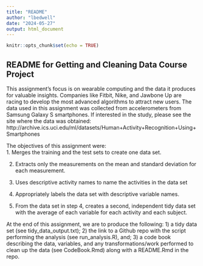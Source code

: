```yaml
---
title: "README"
author: "lbedwell"
date: "2024-05-27"
output: html_document
---
```


```r
knitr::opts_chunk$set(echo = TRUE)
```

## README for Getting and Cleaning Data Course Project

This assignment's focus is on wearable computing and the data it produces for valuable insights. Companies like Fitbit, Nike, and Jawbone Up are racing to develop the most advanced algorithms to attract new users. The data used in this assignment was collected from accelerometers from Samsung Galaxy S smartphones. If interested in the study, please see the site where the data was obtained:  http://archive.ics.uci.edu/ml/datasets/Human+Activity+Recognition+Using+Smartphones

The objectives of this assignment were:  
1.    Merges the training and the test sets to create one data set.

2.    Extracts only the measurements on the mean and standard deviation for each measurement. 

3.    Uses descriptive activity names to name the activities in the data set

4.    Appropriately labels the data set with descriptive variable names. 

5.    From the data set in step 4, creates a second, independent tidy data set with the average of each variable for each activity and each subject.

At the end of this assignment, we are to produce the following: 1) a tidy data set (see tidy_data_output.txt); 2) the link to a Github repo with the script performing the analysis (see run_analysis.R), and; 3) a code book describing the data, variables, and any transformations/work performed to clean up the data (see CodeBook.Rmd) along with a README.Rmd in the repo.




